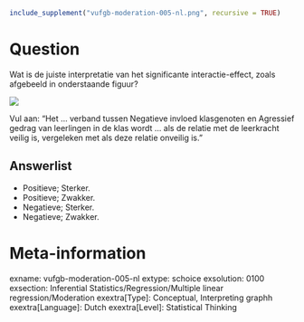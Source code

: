 ```r
include_supplement("vufgb-moderation-005-nl.png", recursive = TRUE)
```

Question
========
Wat is de juiste interpretatie van het significante interactie-effect, zoals afgebeeld in onderstaande figuur? 

![](vufgb-moderation-005-nl.png)

Vul aan: "Het ... verband tussen Negatieve invloed klasgenoten en Agressief gedrag van leerlingen in de klas wordt ... als de relatie met de leerkracht veilig is, vergeleken met als deze relatie onveilig is."

Answerlist
----------
* Positieve; Sterker.
* Positieve; Zwakker.
* Negatieve; Sterker.
* Negatieve; Zwakker.

Meta-information
================
exname: vufgb-moderation-005-nl
extype: schoice
exsolution: 0100
exsection: Inferential Statistics/Regression/Multiple linear regression/Moderation
exextra[Type]: Conceptual, Interpreting graphh
exextra[Language]: Dutch
exextra[Level]: Statistical Thinking
